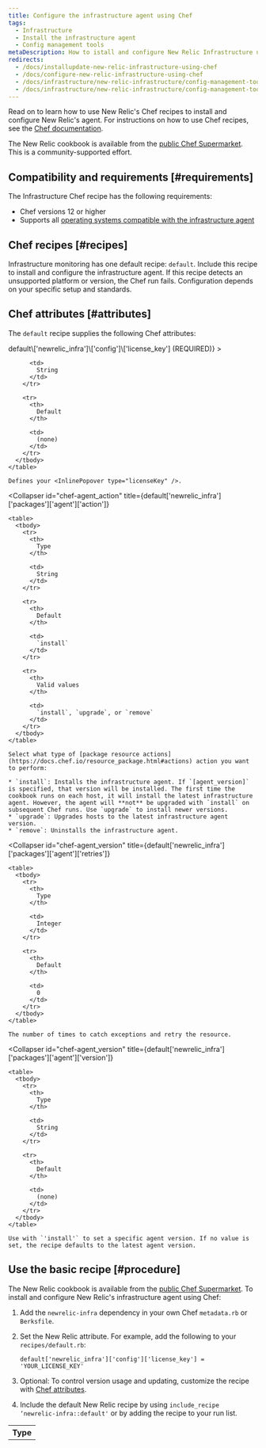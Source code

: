 ```yaml
---
title: Configure the infrastructure agent using Chef
tags:
  - Infrastructure
  - Install the infrastructure agent
  - Config management tools
metaDescription: How to istall and configure New Relic Infrastructure using Chef.
redirects:
  - /docs/installupdate-new-relic-infrastructure-using-chef
  - /docs/configure-new-relic-infrastructure-using-chef
  - /docs/infrastructure/new-relic-infrastructure/config-management-tools/configure-new-relic-infrastructure-using-chef
  - /docs/infrastructure/new-relic-infrastructure/config-management-tools
---
```


Read on to learn how to use New Relic's Chef recipes to install and configure New Relic's <InlinePopover type="infrastructure" /> agent. For instructions on how to use Chef recipes, see the [Chef documentation](https://www.chef.io/solutions/infrastructure-automation/).

The New Relic cookbook is available from the [public Chef Supermarket](https://supermarket.chef.io/cookbooks/newrelic-infra). This is a community-supported effort.

## Compatibility and requirements [#requirements]

The Infrastructure Chef recipe has the following requirements:

* Chef versions 12 or higher
* Supports all [operating systems compatible with the infrastructure agent](/docs/infrastructure/new-relic-infrastructure/getting-started/compatibility-requirements-new-relic-infrastructure#operating-systems)

## Chef recipes [#recipes]

Infrastructure monitoring has one default recipe: `default`. Include this recipe to install and configure the infrastructure agent. If this recipe detects an unsupported platform or version, the Chef run fails. Configuration depends on your specific setup and standards.

## Chef attributes [#attributes]

The `default` recipe supplies the following Chef attributes:

<CollapserGroup>
  <Collapser
    id="chef-license_key"
    title={<><InlineCode>default\['newrelic_infra']\['config']\['license_key']</InlineCode> (REQUIRED)</>}
  >
    <table>
      <tbody>
        <tr>
          <th>
            Type
          </th>

          <td>
            String
          </td>
        </tr>

        <tr>
          <th>
            Default
          </th>

          <td>
            (none)
          </td>
        </tr>
      </tbody>
    </table>

    Defines your <InlinePopover type="licenseKey" />.
  </Collapser>

  <Collapser
    id="chef-agent_action"
    title={<InlineCode>default\['newrelic_infra']\['packages']\['agent']\['action']</InlineCode>}
  >
    <table>
      <tbody>
        <tr>
          <th>
            Type
          </th>

          <td>
            String
          </td>
        </tr>

        <tr>
          <th>
            Default
          </th>

          <td>
            `install`
          </td>
        </tr>

        <tr>
          <th>
            Valid values
          </th>

          <td>
            `install`, `upgrade`, or `remove`
          </td>
        </tr>
      </tbody>
    </table>

    Select what type of [package resource actions](https://docs.chef.io/resource_package.html#actions) action you want to perform:

    * `install`: Installs the infrastructure agent. If `[agent_version]` is specified, that version will be installed. The first time the cookbook runs on each host, it will install the latest infrastructure agent. However, the agent will **not** be upgraded with `install` on subsequent Chef runs. Use `upgrade` to install newer versions.
    * `upgrade`: Upgrades hosts to the latest infrastructure agent version.
    * `remove`: Uninstalls the infrastructure agent.
  </Collapser>

  <Collapser
    id="chef-agent_version"
    title={<InlineCode>default\['newrelic_infra']\['packages']\['agent']\['retries']</InlineCode>}
  >
    <table>
      <tbody>
        <tr>
          <th>
            Type
          </th>

          <td>
            Integer
          </td>
        </tr>

        <tr>
          <th>
            Default
          </th>

          <td>
            0
          </td>
        </tr>
      </tbody>
    </table>

    The number of times to catch exceptions and retry the resource.
  </Collapser>

  <Collapser
    id="chef-agent_version"
    title={<InlineCode>default\['newrelic_infra']\['packages']\['agent']\['version']</InlineCode>}
  >
    <table>
      <tbody>
        <tr>
          <th>
            Type
          </th>

          <td>
            String
          </td>
        </tr>

        <tr>
          <th>
            Default
          </th>

          <td>
            (none)
          </td>
        </tr>
      </tbody>
    </table>

    Use with `'install'` to set a specific agent version. If no value is set, the recipe defaults to the latest agent version.
  </Collapser>
</CollapserGroup>

## Use the basic recipe [#procedure]

The New Relic cookbook is available from the [public Chef Supermarket](https://supermarket.chef.io/cookbooks/newrelic-infra). To install and configure New Relic's infrastructure agent using Chef:

1. Add the `newrelic-infra` dependency in your own Chef `metadata.rb` or `Berksfile`.
2. Set the New Relic <InlinePopover type="licenseKey" /> attribute. For example, add the following to your `recipes/default.rb`:

   ```
   default['newrelic_infra']['config']['license_key'] = 'YOUR_LICENSE_KEY'
   ```
3. Optional: To control version usage and updating, customize the recipe with [Chef attributes](#attributes).
4. Include the default New Relic recipe by using `include_recipe ‘newrelic-infra::default'` or by adding the recipe to your run list.
